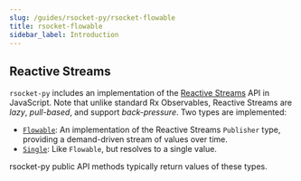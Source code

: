 ```yaml
---
slug: /guides/rsocket-py/rsocket-flowable
title: rsocket-flowable
sidebar_label: Introduction
---
```


## Reactive Streams

`rsocket-py` includes an implementation of the [Reactive Streams](http://www.reactive-streams.org/)
API in JavaScript. Note that unlike standard Rx Observables, Reactive Streams are
_lazy_, _pull-based_, and support _back-pressure_. Two types are implemented:

- [`Flowable`](./flowable.mdx): An implementation of the Reactive Streams `Publisher` type,
  providing a demand-driven stream of values over time.
- [`Single`](./single.mdx): Like `Flowable`, but resolves to a single value.

rsocket-py public API methods typically return values of these types.
